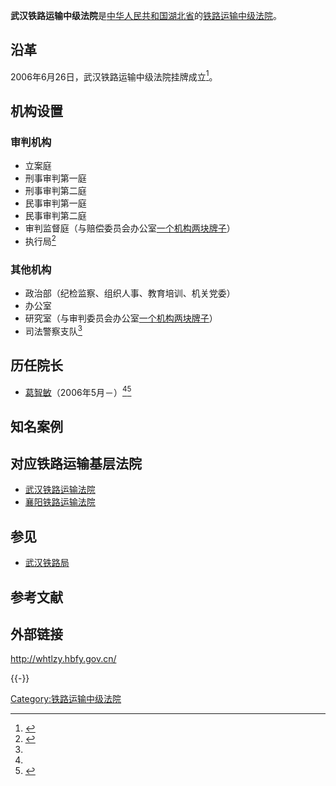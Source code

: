 {{citation style}}
{{Infobox PRCG
|机构名称=武汉铁路运输中级法院
|标志1=National Emblem of the People's Republic of China.svg
|职位1=院长
|人员1=[[葛智敏|葛智敏]]
|衔级1=？级高级法官
|上诉法院=[[湖北省高级人民法院|湖北省高级人民法院]]
|业务上级=[[湖北省高级人民法院|湖北省高级人民法院]]
|组织上级=[[湖北省人民代表大会|湖北省人民代表大会]]<br>[[湖北省人民代表大会常务委员会|湖北省人民代表大会常务委员会]]
|中共上级=[[中国共产党湖北省委员会|中国共产党湖北省委员会]]
|中共本级=中国共产党武汉铁路运输中级法院党组
|机构类型=[[专门人民法院|专门人民法院]]
|行政级别=副地厅级
|授权法源=[[中华人民共和国宪法|中华人民共和国宪法]]
|组织法规=[[中华人民共和国人民法院组织法|中华人民共和国人民法院组织法]]
|地址1=[[湖北省|湖北省]][[武汉市|武汉市]][[武昌区|武昌区]]杨园街
|官网=
|成立时间=2006年6月26日
|时期1=
|机构1=
}}

'''武汉铁路运输中级法院'''是[[中华人民共和国|中华人民共和国]][[湖北省|湖北省]]的[[铁路运输法院|铁路运输中级法院]]。

==沿革==
2006年6月26日，武汉铁路运输中级法院挂牌成立<ref>{{Cite web |url=http://www.hb.xinhuanet.com/zhengwu/2006-06/27/content_7364917.htm |title=武汉铁路运输中院正式挂牌成立 葛智敏任院长，新华网，2006年06月27日 |access-date=2012年3月6日 |archive-date=2007年1月9日 |archive-url=https://web.archive.org/web/20070109190322/http://www.hb.xinhuanet.com/zhengwu/2006-06/27/content_7364917.htm |dead-url=no }}</ref>。

==机构设置==
===审判机构===
*立案庭
*刑事审判第一庭
*刑事审判第二庭
*民事审判第一庭
*民事审判第二庭
*审判监督庭（与赔偿委员会办公室[[一个机构两块牌子|一个机构两块牌子]]）
*执行局<ref name=wjy>{{Cite web |url=http://www.hppc.gov.cn/list-rdgb.asp?id=2159 |title=吴家友，关于武汉铁路运输中级法院葛智敏等同志职务任命的情况说明——2006年5月22日在湖北省第十届人民代表大会常务委员会第二十一次会议上，湖北省人民代表大会常务委员会，2007-10-10 |access-date=2012年3月6日 |archive-date=2007年11月9日 |archive-url=https://web.archive.org/web/20071109233238/http://www.hppc.gov.cn/list-rdgb.asp?id=2159 |dead-url=no }}</ref>

===其他机构===
*政治部（纪检监察、组织人事、教育培训、机关党委）
*办公室
*研究室（与审判委员会办公室[[一个机构两块牌子|一个机构两块牌子]]）
*司法警察支队<ref name=wjy/>

==历任院长==
*[[葛智敏|葛智敏]]（2006年5月－）<ref name=wjy/><ref>{{Cite web |url=http://politics.people.com.cn/GB/41223/4409339.html |title=湖北省人大常委会决定任命李春明为副省长，人民网，2006年05月27日 |access-date=2012年3月6日 |archive-date=2016年3月4日 |archive-url=https://web.archive.org/web/20160304065250/http://politics.people.com.cn/GB/41223/4409339.html |dead-url=no }}</ref>

==知名案例==

==对应铁路运输基层法院==
*[[武汉铁路运输法院|武汉铁路运输法院]]
*[[襄阳铁路运输法院|襄阳铁路运输法院]]

==参见==
*[[武汉铁路局|武汉铁路局]]

==参考文献==
{{Reflist}}

==外部链接==
http://whtlzy.hbfy.gov.cn/ {{Wayback|url=http://whtlzy.hbfy.gov.cn/ |date=20190502202046 }}

{{-}}
{{中华人民共和国法院|专}}

[[Category:铁路运输中级法院|Category:铁路运输中级法院]]